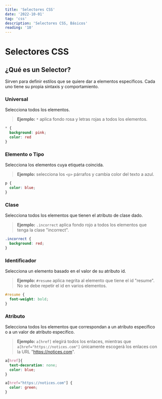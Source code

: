 ```yaml
---
title: 'Selectores CSS'
date: '2022-10-01'
tag: 'css'
description: 'Selectores CSS, Básicos'
reading: '10'
---
```

# Selectores CSS

## ¿Qué es un Selector?

Sirven para definir estilos que se quiere dar a elementos específicos. Cada uno tiene su propia sintaxis y comportamiento.

### Universal

Selecciona todos los elementos.

> **Ejemplo:** `*` aplica fondo rosa y letras rojas a todos los elementos.

```css
* {
  background: pink;
  color: red
}
```

### Elemento o Tipo

Selecciona los elementos cuya etiqueta coincida.

> **Ejemplo:** selecciona los `<p>` párrafos y cambia color del texto a azul.

```css
p {
  color: blue;
}
```

### Clase

Selecciona todos los elementos que tienen el atributo de clase dado.

> **Ejemplo:** `.incorrect` aplica fondo rojo a todos los elementos que tenga la clase "incorrect".

```css
.incorrect {
  background: red;
}
```

### Identificador

Selecciona un elemento basado en el valor de su atributo id.

> **Ejemplo:** `#resume` aplica negrita al elemento que tiene el id "resume".
  > No se debe repetir el id en varios elementos.
```css
#resume {
  font-weight: bold;
}
```

### Atributo

Selecciona todos los elementos que correspondan a un atributo específico o a un valor de atributo especifico.

> **Ejemplo:** `a[href]` elegirá todos los enlaces, mientras que `a[href="https://notices.com"]` únicamente escogerá los enlaces con la URL "https://notices.com".

```css
a[href]{
  text-decoration: none;
  color: blue;
}

a[href="https://notices.com"] {
  color: green;
}
```
